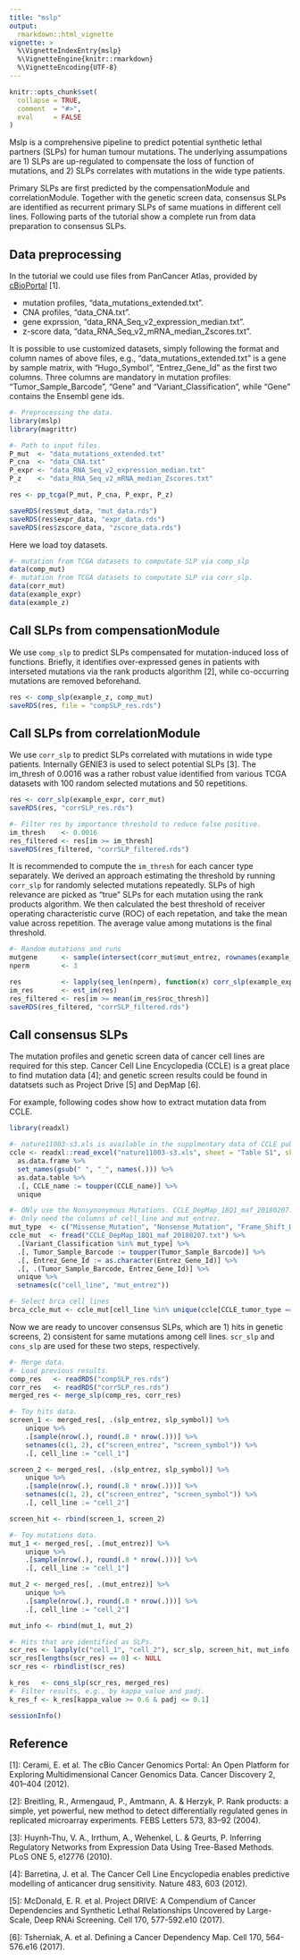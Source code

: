 ```yaml
---
title: "mslp"
output:
  rmarkdown::html_vignette
vignette: >
  %\VignetteIndexEntry{mslp}
  %\VignetteEngine{knitr::rmarkdown}
  %\VignetteEncoding{UTF-8}
---
```


```r
knitr::opts_chunk$set(
  collapse = TRUE,
  comment  = "#>",
  eval     = FALSE
)
```

Mslp is a comprehensive pipeline to predict potential synthetic lethal partners (SLPs) for human tumour mutations. The underlying assumpations are 1) SLPs are up-regulated to compensate the loss of function of mutations, and 2) SLPs correlates with mutations in the wide type patients.

Primary SLPs are first predicted by the compensationModule and correlationModule. Together with the genetic screen data, consensus SLPs are identified as recurrent primary SLPs of same muations in different cell lines. Following parts of the tutorial show a complete run from data preparation to consensus SLPs.

## Data preprocessing
In the tutorial we could use files from PanCancer Atlas, provided by [cBioPortal](https://www.cbioportal.org/) [1].

- mutation profiles, "data_mutations_extended.txt".
- CNA profiles, "data_CNA.txt".
- gene exprssion, "data_RNA_Seq_v2_expression_median.txt".
- z-score data, "data_RNA_Seq_v2_mRNA_median_Zscores.txt".

It is possible to use customized datasets, simply following the format and column names of above files, e.g., "data_mutations_extended.txt" is a gene by sample matrix, with "Hugo_Symbol", "Entrez_Gene_Id" as the first two columns. Three columns are mandatory in mutation profiles: "Tumor_Sample_Barcode", "Gene" and "Variant_Classification", while "Gene" contains the Ensembl gene ids.

```r
#- Preprocessing the data.
library(mslp)
library(magrittr)

#- Path to input files.
P_mut  <- "data_mutations_extended.txt"
P_cna  <- "data_CNA.txt"
P_expr <- "data_RNA_Seq_v2_expression_median.txt"
P_z    <- "data_RNA_Seq_v2_mRNA_median_Zscores.txt"

res <- pp_tcga(P_mut, P_cna, P_expr, P_z)

saveRDS(res$mut_data, "mut_data.rds")
saveRDS(res$expr_data, "expr_data.rds")
saveRDS(res$zscore_data, "zscore_data.rds")
```

Here we load toy datasets.

```r
#- mutation from TCGA datasets to computate SLP via comp_slp
data(comp_mut)
#- mutation from TCGA datasets to computate SLP via corr_slp. 
data(corr_mut)
data(example_expr)
data(example_z)
```

## Call SLPs from compensationModule
We use `comp_slp` to predict SLPs compensated for  mutation-induced loss of functions. Briefly, it identifies over-expressed genes in patients with interseted mutations via the rank products algorithm [2], while co-occurring mutations are removed beforehand.

```r
res <- comp_slp(example_z, comp_mut)
saveRDS(res, file = "compSLP_res.rds")
```

## Call SLPs from correlationModule
We use `corr_slp` to predict SLPs correlated with mutations in wide type patients. Internally GENIE3 is used to select potential SLPs [3]. The im_thresh of 0.0016 was a rather robust value identified from various TCGA datasets with 100 random selected mutations and 50 repetitions.

```r
res <- corr_slp(example_expr, corr_mut)
saveRDS(res, "corrSLP_res.rds")

#- Filter res by importance threshold to reduce false positive.
im_thresh    <- 0.0016
res_filtered <- res[im >= im_thresh]
saveRDS(res_filtered, "corrSLP_filtered.rds")
```

It is recommended to compute the `im_thresh` for each cancer type separately. We derived an approach estimating the threshold by running `corr_slp` for randomly selected mutations repeatedly. SLPs of high relevance are picked as "true" SLPs for each mutation using the rank products algorithm. We then calculated the best threshold of receiver operating characteristic curve  (ROC) of each repetation, and take the mean value across repetition. The average value among mutations is the final threshold. 

```r
#- Random mutations and runs
mutgene      <- sample(intersect(corr_mut$mut_entrez, rownames(example_expr)), 5)
nperm        <- 3

res          <- lapply(seq_len(nperm), function(x) corr_slp(example_expr, corr_mut, mutgene = mutgene))
im_res       <- est_im(res)
res_filtered <- res[im >= mean(im_res$roc_thresh)]
saveRDS(res_filtered, "corrSLP_filtered.rds")
```

## Call consensus SLPs
The mutation profiles and genetic screen data of cancer cell lines are required for this step. Cancer Cell Line Encyclopedia (CCLE) is a great place to find mutation data [4]; and genetic screen results could be found in datatsets such as Project Drive [5] and DepMap [6].

For example, following codes show how to extract mutation data from CCLE.
```r
library(readxl)

#- nature11003-s3.xls is available in the supplmentary data of CCLE publication.
ccle <- readxl::read_excel("nature11003-s3.xls", sheet = "Table S1", skip = 2) %>%
  as.data.frame %>%
  set_names(gsub(" ", "_", names(.))) %>%
  as.data.table %>%
  .[, CCLE_name := toupper(CCLE_name)] %>%
  unique

#- ONly use the Nonsynonymous Mutations. CCLE_DepMap_18Q1_maf_20180207.txt could be downloaded in the CCLE website.
#- Only need the columns of cell_line and mut_entrez.
mut_type  <- c("Missense_Mutation", "Nonsense_Mutation", "Frame_Shift_Del", "Frame_Shift_Ins", "In_Frame_Del", "In_Frame_Ins", "Nonstop_Mutation")
ccle_mut  <- fread("CCLE_DepMap_18Q1_maf_20180207.txt") %>%
  .[Variant_Classification %in% mut_type] %>%
  .[, Tumor_Sample_Barcode := toupper(Tumor_Sample_Barcode)] %>%
  .[, Entrez_Gene_Id := as.character(Entrez_Gene_Id)] %>%
  .[, .(Tumor_Sample_Barcode, Entrez_Gene_Id)] %>%
  unique %>%
  setnames(c("cell_line", "mut_entrez"))

#- Select brca cell lines
brca_ccle_mut <- ccle_mut[cell_line %in% unique(ccle[CCLE_tumor_type == "breast"])]
```

Now we are ready to uncover consensus SLPs, which are 1) hits in genetic screens, 2) consistent for same mutations among cell lines. `scr_slp` and `cons_slp` are used for these two steps, respectively.

```r
#- Merge data.
#- Load previous results.
comp_res   <- readRDS("compSLP_res.rds")
corr_res   <- readRDS("corrSLP_res.rds")
merged_res <- merge_slp(comp_res, corr_res)

#- Toy hits data. 
screen_1 <- merged_res[, .(slp_entrez, slp_symbol)] %>%
    unique %>%
    .[sample(nrow(.), round(.8 * nrow(.)))] %>%
    setnames(c(1, 2), c("screen_entrez", "screen_symbol")) %>%
    .[, cell_line := "cell_1"]

screen_2 <- merged_res[, .(slp_entrez, slp_symbol)] %>%
    unique %>%
    .[sample(nrow(.), round(.8 * nrow(.)))] %>%
    setnames(c(1, 2), c("screen_entrez", "screen_symbol")) %>%
    .[, cell_line := "cell_2"]

screen_hit <- rbind(screen_1, screen_2)

#- Toy mutations data.
mut_1 <- merged_res[, .(mut_entrez)] %>%
    unique %>%
    .[sample(nrow(.), round(.8 * nrow(.)))] %>%
    .[, cell_line := "cell_1"]

mut_2 <- merged_res[, .(mut_entrez)] %>%
    unique %>%
    .[sample(nrow(.), round(.8 * nrow(.)))] %>%
    .[, cell_line := "cell_2"]

mut_info <- rbind(mut_1, mut_2)

#- Hits that are identified as SLPs.
scr_res <- lapply(c("cell_1", "cell_2"), scr_slp, screen_hit, mut_info, merged_res)
scr_res[lengths(scr_res) == 0] <- NULL
scr_res <- rbindlist(scr_res)

k_res   <- cons_slp(scr_res, merged_res)
#- Filter results, e.g., by kappa_value and padj.
k_res_f <- k_res[kappa_value >= 0.6 & padj <= 0.1]

sessionInfo()
```

## Reference
[1]: Cerami, E. et al. The cBio Cancer Genomics Portal: An Open Platform for Exploring Multidimensional Cancer Genomics Data. Cancer Discovery 2, 401–404 (2012).

[2]: Breitling, R., Armengaud, P., Amtmann, A. & Herzyk, P. Rank products: a simple, yet powerful, new method to detect differentially regulated genes in replicated microarray experiments. FEBS Letters 573, 83–92 (2004).

[3]: Huynh-Thu, V. A., Irrthum, A., Wehenkel, L. & Geurts, P. Inferring Regulatory Networks from Expression Data Using Tree-Based Methods. PLoS ONE 5, e12776 (2010).

[4]: Barretina, J. et al. The Cancer Cell Line Encyclopedia enables predictive modelling of anticancer drug sensitivity. Nature 483, 603 (2012).

[5]: McDonald, E. R. et al. Project DRIVE: A Compendium of Cancer Dependencies and Synthetic Lethal Relationships Uncovered by Large-Scale, Deep RNAi Screening. Cell 170, 577-592.e10 (2017).

[6]: Tsherniak, A. et al. Defining a Cancer Dependency Map. Cell 170, 564-576.e16 (2017).

